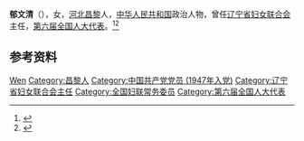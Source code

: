 '''郁文清'''（{{bd|1930年|}}），女，[[河北|河北]][[昌黎|昌黎]]人，[[中华人民共和国|中华人民共和国]]政治人物，曾任[[辽宁省妇女联合会|辽宁省妇女联合会]]主任，[[第六届全国人大代表|第六届全国人大代表]]。<ref>{{Cite book|title=古今中外女名人辞典|author=中国妇女管理干部学院编|publisher=中国广播电视出版社|year=1989|isbn=|location=北京|pages=}}</ref><ref>{{Cite book|title=中华人民共和国职官志|author=何虎生, 李耀东, 向常福主编|publisher=中国社会出版社|year=2003|isbn=9787800883934|location=北京|pages=}}</ref>

== 参考资料 ==
{{reflist}}

{{中国人物小作品}}
{{中华全国妇女联合会第五届执行委员会}}

{{Authority control}}
{{DEFAULTSORT:Yu郁}}
[[Category:郁姓|Wen]]
[[Category:昌黎人|Category:昌黎人]]
[[Category:中国共产党党员_(1947年入党)|Category:中国共产党党员 (1947年入党)]]
[[Category:辽宁省妇女联合会主任|Category:辽宁省妇女联合会主任]]
[[Category:全国妇联常务委员|Category:全国妇联常务委员]]
[[Category:第六届全国人大代表|Category:第六届全国人大代表]]
